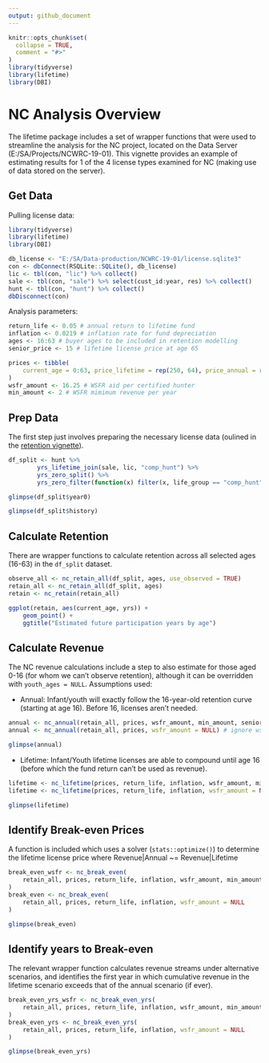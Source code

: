 ```yaml
---
output: github_document
---
```

<!-- nc-analysis.md is generated from nc-analysis.Rmd. Please edit that file -->

```r
knitr::opts_chunk$set(
  collapse = TRUE,
  comment = "#>"
)
library(tidyverse)
library(lifetime)
library(DBI)
```

# NC Analysis Overview

The lifetime package includes a set of wrapper functions that were used to streamline the analysis for the NC project, located on the Data Server (E:/SA/Projects/NCWRC-19-01). This vignette provides an example of estimating results for 1 of the 4 license types examined for NC (making use of data stored on the server).

## Get Data

Pulling license data:

```r
library(tidyverse)
library(lifetime)
library(DBI)

db_license <- "E:/SA/Data-production/NCWRC-19-01/license.sqlite3"
con <- dbConnect(RSQLite::SQLite(), db_license)
lic <- tbl(con, "lic") %>% collect()
sale <- tbl(con, "sale") %>% select(cust_id:year, res) %>% collect()
hunt <- tbl(con, "hunt") %>% collect()
dbDisconnect(con)
```

Analysis parameters:

```r
return_life <- 0.05 # annual return to lifetime fund
inflation <- 0.0219 # inflation rate for fund depreciation
ages <- 16:63 # buyer ages to be included in retention modelling
senior_price <- 15 # lifetime license price at age 65

prices <- tibble(
    current_age = 0:63, price_lifetime = rep(250, 64), price_annual = rep(36, 64)
)
wsfr_amount <- 16.25 # WSFR aid per certified hunter
min_amount <- 2 # WSFR mimimum revenue per year
```

## Prep Data

The first step just involves preparing the necessary license data (oulined in the [retention vignette](retention.md)).

```r
df_split <- hunt %>%
        yrs_lifetime_join(sale, lic, "comp_hunt") %>%
        yrs_zero_split() %>%
        yrs_zero_filter(function(x) filter(x, life_group == "comp_hunt", res == 1))

glimpse(df_split$year0)

glimpse(df_split$history)
```

## Calculate Retention

There are wrapper functions to calculate retention across all selected ages (16-63) in the `df_split` dataset.

```r
observe_all <- nc_retain_all(df_split, ages, use_observed = TRUE)
retain_all <- nc_retain_all(df_split, ages)
retain <- nc_retain(retain_all)

ggplot(retain, aes(current_age, yrs)) + 
    geom_point() +
    ggtitle("Estimated future participation years by age")
```

## Calculate Revenue

The NC revenue calculations include a step to also estimate for those aged 0-16 (for whom we can't observe retention), although it can be overridden with `youth_ages = NULL`. Assumptions used:

- Annual: Infant/youth will exactly follow the 16-year-old retention curve (starting at age 16). Before 16, licenses aren't needed.

```r
annual <- nc_annual(retain_all, prices, wsfr_amount, min_amount, senior_price) # include wsfr
annual <- nc_annual(retain_all, prices, wsfr_amount = NULL) # ignore wsfr

glimpse(annual)
```

- Lifetime: Infant/Youth lifetime licenses are able to compound until age 16 (before which the fund return can't be used as revenue).

```r
lifetime <- nc_lifetime(prices, return_life, inflation, wsfr_amount, min_amount) # include wsfr
lifetime <- nc_lifetime(prices, return_life, inflation, wsfr_amount = NULL) # ignore wsfr

glimpse(lifetime)
```

## Identify Break-even Prices

A function is included which uses a solver (`stats::optimize()`) to determine the lifetime license price where Revenue|Annual ~= Revenue|Lifetime

```r
break_even_wsfr <- nc_break_even(
    retain_all, prices, return_life, inflation, wsfr_amount, min_amount, senior_price
)
break_even <- nc_break_even(
    retain_all, prices, return_life, inflation, wsfr_amount = NULL
)

glimpse(break_even)
```

## Identify years to Break-even

The relevant wrapper function calculates revenue streams under alternative scenarios, and identifies the first year in which cumulative revenue in the lifetime scenario exceeds that of the annual scenario (if ever).

```r
break_even_yrs_wsfr <- nc_break_even_yrs(
    retain_all, prices, return_life, inflation, wsfr_amount, min_amount, senior_price
)
break_even_yrs <- nc_break_even_yrs(
    retain_all, prices, return_life, inflation, wsfr_amount = NULL
)

glimpse(break_even_yrs)
```
